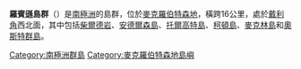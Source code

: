{{Coord|67|27|S|63|27|E||display=title}}

'''羅賓遜島群'''（{{lang-en|Robinson Group}}）是[[南極洲|南極洲]]的島群，位於[[麥克羅伯特森地|麥克羅伯特森地]]，橫跨16公里，處於[[戴利角|戴利角]]西北面，其中包括[[柴爾德岩|柴爾德岩]]、[[安德爾森島|安德爾森島]]、[[托爾高特島|托爾高特島]]、[[柯頓島|柯頓島]]、[[麥克林島|麥克林島]]和[[奧斯特群島|奧斯特群島]]。

{{DEFAULTSORT:Robinson Group}}
[[Category:南極洲群島|Category:南極洲群島]]
[[Category:麥克羅伯特森地島嶼|Category:麥克羅伯特森地島嶼]]


{{MacRobertsonLand-geo-stub}}